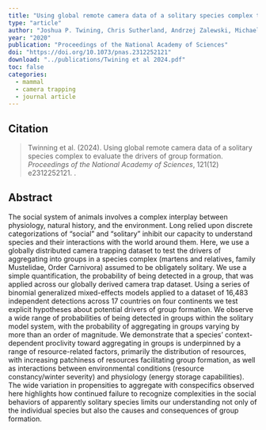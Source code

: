 ```yaml
---
title: "Using global remote camera data of a solitary species complex to evaluate the drivers of group formation"
type: "article"
author: "Joshua P. Twining, Chris Sutherland, Andrzej Zalewski, Michael V. Cove, Johnny Birks, Oliver R. Wearn, Jessica Haysom,  Anna Wereszczuk, Emiliano Manzo, Paola Bartolommei, Alessio Mortelliti,j, Bryn Evans, Brian D. Gerber, Thomas J. McGreevy Jr.,  Laken S. Ganoe, Juliana Masseloux, Amy E. Mayer, Izabela Wierzbowska, Jan Loch, Jocelyn Akins, Donovan Drummey, William McShea,  Stephanie Manke, Lain Pardo, Andy J. Boyce, Sheng Li, Roslina Binti Ragai, Ronglarp Sukmasuang, Álvaro José Villafañe Trujillo, Carlos López- González, Nalleli Elvira Lara- Díaz, Olivia Cosbyp, Cristian N. Waggershauserz, Jack Bamber, Frances Stewart,  Jason Fisher, Angela K. Fuller, Kelly A. Perkins, and Roger A. Powel"
year: "2020"
publication: "Proceedings of the National Academy of Sciences"
doi: "https://doi.org/10.1073/pnas.2312252121"
download: "../publications/Twining et al 2024.pdf"
toc: false
categories:
  - mammal
  - camera trapping
  - journal article
---
```


## Citation 

> Twinning et al. (2024). Using global remote camera data of a solitary species complex to evaluate the drivers of group formation. *Proceedings of the National Academy of Sciences*, 121(12) e2312252121.
.

## Abstract

The social system of animals involves a complex interplay between physiology, natural history, and the environment. Long relied upon discrete categorizations of “social” and “solitary” inhibit our capacity to understand species and their interactions with the world around them. Here, we use a globally distributed camera trapping dataset to test the drivers of aggregating into groups in a species complex (martens and relatives, family Mustelidae, Order Carnivora) assumed to be obligately solitary. We use a simple quantification, the probability of being detected in a group, that was applied across our globally derived camera trap dataset. Using a series of binomial generalized mixed-effects models applied to a dataset of 16,483 independent detections across 17 countries on four continents we test explicit hypotheses about potential drivers of group formation. We observe a wide range of probabilities of being detected in groups within the solitary model system, with the probability of aggregating in groups varying by more than an order of magnitude. We demonstrate that a species’ context-dependent proclivity toward aggregating in groups is underpinned by a range of resource-related factors, primarily the distribution of resources, with increasing patchiness of resources facilitating group formation, as well as interactions between environmental conditions (resource constancy/winter severity) and physiology (energy storage capabilities). The wide variation in propensities to aggregate with conspecifics observed here highlights how continued failure to recognize complexities in the social behaviors of apparently solitary species limits our understanding not only of the individual species but also the causes and consequences of group formation.